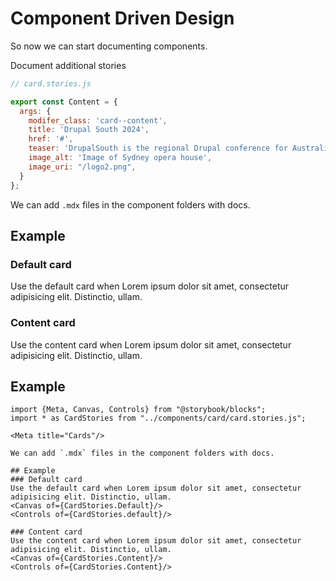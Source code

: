 
<Meta title="Component Driven Design"/>

# Component Driven Design

So now we can start documenting components.

Document additional stories

```javascript
// card.stories.js

export const Content = {
  args: {
    modifer_class: 'card--content',
    title: 'Drupal South 2024',
    href: '#',
    teaser: 'DrupalSouth is the regional Drupal conference for Australia and New Zealand. Originally started in New Zealand in 2008, the DrupalSouth name was adopted by Australia in 2014 after running as Drupal Downunder and Drupalcon Sydney in earlier years. A separate DrupalGov conference has also been run by DrupalSouth organisers on an intermittent basis. The conference typically attracts 200-400 attendees and features local and international speakers who are selected by a panel of their peers for each event.',
    image_alt: 'Image of Sydney opera house',
    image_uri: "/logo2.png",
  }
};

````

We can add `.mdx` files in the component folders with docs.

## Example
### Default card
Use the default card when Lorem ipsum dolor sit amet, consectetur adipisicing elit. Distinctio, ullam.
<Canvas of={CardStories.Default}/>
<Controls of={CardStories.Default}/>

### Content card
Use the content card when Lorem ipsum dolor sit amet, consectetur adipisicing elit. Distinctio, ullam.
<Canvas of={CardStories.Content}/>
<Controls of={CardStories.Content}/>

## Example

```
import {Meta, Canvas, Controls} from "@storybook/blocks";
import * as CardStories from "../components/card/card.stories.js";

<Meta title="Cards"/>

We can add `.mdx` files in the component folders with docs.

## Example
### Default card
Use the default card when Lorem ipsum dolor sit amet, consectetur adipisicing elit. Distinctio, ullam.
<Canvas of={CardStories.Default}/>
<Controls of={CardStories.default}/>

### Content card
Use the content card when Lorem ipsum dolor sit amet, consectetur adipisicing elit. Distinctio, ullam.
<Canvas of={CardStories.Content}/>
<Controls of={CardStories.Content}/>
```
